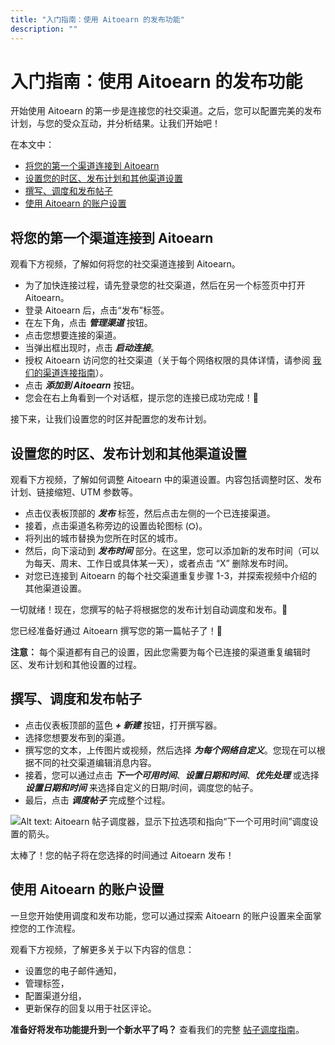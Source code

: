 ```yaml
---
title: "入门指南：使用 Aitoearn 的发布功能"
description: ""
---
```


# 入门指南：使用 Aitoearn 的发布功能

开始使用 Aitoearn 的第一步是连接您的社交渠道。之后，您可以配置完美的发布计划，与您的受众互动，并分析结果。让我们开始吧！

在本文中：
- [将您的第一个渠道连接到 Aitoearn](#h_01G9N50120JFPAD8XFZSENTY3Q)
- [设置您的时区、发布计划和其他渠道设置](#h_01G9N50FCWHKBH4QWFP51M3TRC)
- [撰写、调度和发布帖子](#h_01G9N513544XBBVNWKSJ20MDSC)
- [使用 Aitoearn 的账户设置](#Using-Aitoearns-账户-设置-g88nF)

## 将您的第一个渠道连接到 Aitoearn

观看下方视频，了解如何将您的社交渠道连接到 Aitoearn。

- 为了加快连接过程，请先登录您的社交渠道，然后在另一个标签页中打开 Aitoearn。
- 登录 Aitoearn 后，点击“发布”标签。
- 在左下角，点击 ***管理渠道*** 按钮。
- 点击您想要连接的渠道。
- 当弹出框出现时，点击 ***启动连接***。
- 授权 Aitoearn 访问您的社交渠道（关于每个网络权限的具体详情，请参阅 [我们的渠道连接指南](https://aitoearn.helpscoutdocs.com/article/564-connecting-your-channels-to-aitoearn)）。
- 点击 ***添加到 Aitoearn*** 按钮。
- 您会在右上角看到一个对话框，提示您的连接已成功完成！🎉

接下来，让我们设置您的时区并配置您的发布计划。

## 设置您的时区、发布计划和其他渠道设置

观看下方视频，了解如何调整 Aitoearn 中的渠道设置。内容包括调整时区、发布计划、链接缩短、UTM 参数等。

- 点击仪表板顶部的 ***发布*** 标签，然后点击左侧的一个已连接渠道。
- 接着，点击渠道名称旁边的设置齿轮图标 (⛭)。
- 将列出的城市替换为您所在时区的城市。
- 然后，向下滚动到 ***发布时间*** 部分。在这里，您可以添加新的发布时间（可以为每天、周末、工作日或具体某一天），或者点击 “X” 删除发布时间。
- 对您已连接到 Aitoearn 的每个社交渠道重复步骤 1-3，并探索视频中介绍的其他渠道设置。

一切就绪！现在，您撰写的帖子将根据您的发布计划自动调度和发布。📆

您已经准备好通过 Aitoearn 撰写您的第一篇帖子了！📝

**注意：** 每个渠道都有自己的设置，因此您需要为每个已连接的渠道重复编辑时区、发布计划和其他设置的过程。

## 撰写、调度和发布帖子

- 点击仪表板顶部的蓝色 ***+ 新建*** 按钮，打开撰写器。
- 选择您想要发布到的渠道。
- 撰写您的文本，上传图片或视频，然后选择 ***为每个网络自定义***。您现在可以根据不同的社交渠道编辑消息内容。
- 接着，您可以通过点击 ***下一个可用时间***、***设置日期和时间***、***优先处理*** 或选择 ***设置日期和时间*** 来选择自定义的日期/时间，调度您的帖子。
- 最后，点击 ***调度帖子*** 完成整个过程。

![Alt text: Aitoearn 帖子调度器，显示下拉选项和指向“下一个可用时间”调度设置的箭头。](//d33v4339jhl8k0.cloudfront.net/docs/assets/64cb6cf86d4a3e191f237e66/images/68a5d317e3f0f94fe32b4f27/file-KknZo0auso.png)

太棒了！您的帖子将在您选择的时间通过 Aitoearn 发布！

## 使用 Aitoearn 的账户设置

一旦您开始使用调度和发布功能，您可以通过探索 Aitoearn 的账户设置来全面掌控您的工作流程。

观看下方视频，了解更多关于以下内容的信息：
- 设置您的电子邮件通知，
- 管理标签，
- 配置渠道分组，
- 更新保存的回复以用于社区评论。

**准备好将发布功能提升到一个新水平了吗？** 查看我们的完整 [帖子调度指南](https://aitoearn.helpscoutdocs.com/article/642-scheduling-posts)。

